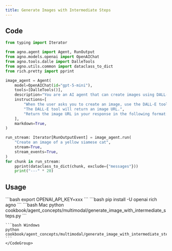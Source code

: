 ```yaml
---
title: Generate Images with Intermediate Steps
---
```


## Code

```python
from typing import Iterator

from agno.agent import Agent, RunOutput
from agno.models.openai import OpenAIChat
from agno.tools.dalle import DalleTools
from agno.utils.common import dataclass_to_dict
from rich.pretty import pprint

image_agent = Agent(
    model=OpenAIChat(id="gpt-5-mini"),
    tools=[DalleTools()],
    description="You are an AI agent that can create images using DALL-E.",
    instructions=[
        "When the user asks you to create an image, use the DALL-E tool to create an image.",
        "The DALL-E tool will return an image URL.",
        "Return the image URL in your response in the following format: `![image description](image URL)`",
    ],
    markdown=True,
)

run_stream: Iterator[RunOutputEvent] = image_agent.run(
    "Create an image of a yellow siamese cat",
    stream=True,
    stream_events=True,
)
for chunk in run_stream:
    pprint(dataclass_to_dict(chunk, exclude={"messages"}))
    print("---" * 20)
```

## Usage

<Steps>
  <Snippet file="create-venv-step.mdx" />

  <Step title="Set your API key">
    ```bash
    export OPENAI_API_KEY=xxx
    ```
  </Step>

  <Step title="Install libraries">
    ```bash
    pip install -U openai rich agno
    ```
  </Step>

  <Step title="Run Agent">
    <CodeGroup>
    ```bash Mac
    python cookbook/agent_concepts/multimodal/generate_image_with_intermediate_steps.py
    ```

    ```bash Windows
    python cookbook/agent_concepts/multimodal/generate_image_with_intermediate_steps.py
    ```
    </CodeGroup>
  </Step>
</Steps>